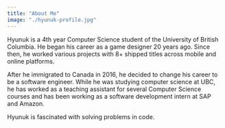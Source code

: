 ```yaml
---
title: "About Me"
image: "./hyunuk-profile.jpg"
---
```


Hyunuk is a 4th year Computer Science student of the University of British Columbia.
He began his career as a game designer 20 years ago. Since then, he worked various projects with 8+ shipped titles across mobile and online platforms.

After he immigrated to Canada in 2016, he decided to change his career to be a software engineer. While he was studying computer science at UBC,
he has worked as a teaching assistant for several Computer Science courses and has been working as a software development intern at SAP and Amazon.

Hyunuk is fascinated with solving problems in code.
